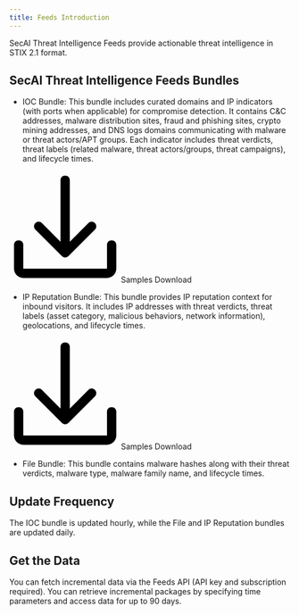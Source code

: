```yaml
---
title: Feeds Introduction
---
```


SecAI Threat Intelligence Feeds provide actionable threat intelligence in STIX 2.1 format.

## SecAI Threat Intelligence Feeds Bundles
- IOC Bundle: This bundle includes curated domains and IP indicators (with ports when applicable) for compromise detection. It contains C&C addresses, malware distribution sites, fraud and phishing sites, crypto mining addresses, and DNS logs domains communicating with malware or threat actors/APT groups. Each indicator includes threat verdicts, threat labels (related malware, threat actors/groups, threat campaigns), and lifecycle times.

<div id="download_ioc" class="secai-download-btn"><svg t="1745389393041" class="icon" viewBox="0 0 1024 1024" version="1.1" xmlns="http://www.w3.org/2000/svg" p-id="21369" width="200" height="200"><path d="M512 42.666667c25.6 0 42.666667 17.066667 42.666667 42.666666v563.2l170.666666-170.666666c17.066667-17.066667 42.666667-17.066667 59.733334 0 17.066667 17.066667 17.066667 42.666667 0 59.733333l-243.2 243.2c-17.066667 17.066667-42.666667 17.066667-59.733334 0l-243.2-243.2c-17.066667-17.066667-17.066667-42.666667 0-59.733333 17.066667-17.066667 42.666667-17.066667 59.733334 0l170.666666 170.666666V85.333333c0-25.6 17.066667-42.666667 42.666667-42.666666zM85.333333 635.733333c25.6 0 42.666667 17.066667 42.666667 42.666667V896h768v-217.6c0-25.6 17.066667-42.666667 42.666667-42.666667s42.666667 17.066667 42.666666 42.666667V896c0 46.933333-38.4 85.333333-85.333333 85.333333H128c-46.933333 0-85.333333-38.4-85.333333-85.333333v-217.6c0-25.6 17.066667-42.666667 42.666666-42.666667z" p-id="21370"></path></svg>Samples Download</div>

- IP Reputation Bundle: This bundle provides IP reputation context for inbound visitors. It includes IP addresses with threat verdicts, threat labels (asset category, malicious behaviors, network information), geolocations, and lifecycle times. 

<div id="download_ip" class="secai-download-btn"><svg t="1745389393041" class="icon" viewBox="0 0 1024 1024" version="1.1" xmlns="http://www.w3.org/2000/svg" p-id="21369" width="200" height="200"><path d="M512 42.666667c25.6 0 42.666667 17.066667 42.666667 42.666666v563.2l170.666666-170.666666c17.066667-17.066667 42.666667-17.066667 59.733334 0 17.066667 17.066667 17.066667 42.666667 0 59.733333l-243.2 243.2c-17.066667 17.066667-42.666667 17.066667-59.733334 0l-243.2-243.2c-17.066667-17.066667-17.066667-42.666667 0-59.733333 17.066667-17.066667 42.666667-17.066667 59.733334 0l170.666666 170.666666V85.333333c0-25.6 17.066667-42.666667 42.666667-42.666666zM85.333333 635.733333c25.6 0 42.666667 17.066667 42.666667 42.666667V896h768v-217.6c0-25.6 17.066667-42.666667 42.666667-42.666667s42.666667 17.066667 42.666666 42.666667V896c0 46.933333-38.4 85.333333-85.333333 85.333333H128c-46.933333 0-85.333333-38.4-85.333333-85.333333v-217.6c0-25.6 17.066667-42.666667 42.666666-42.666667z" p-id="21370"></path></svg>Samples Download</div>

- File Bundle: This bundle contains malware hashes along with their threat verdicts, malware type, malware family name, and lifecycle times. 

## Update Frequency

The IOC bundle is updated hourly, while the File and IP Reputation bundles are updated daily.

## Get the Data

You can fetch incremental data via the Feeds API (API key and subscription required). You can retrieve incremental packages by specifying time parameters and access data for up to 90 days.

